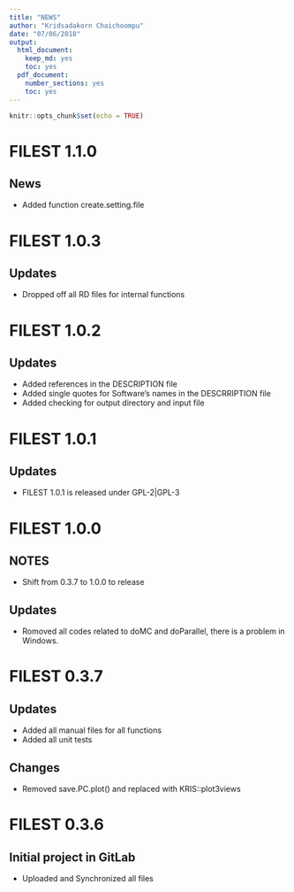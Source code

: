 ```yaml
---
title: "NEWS"
author: "Kridsadakorn Chaichoompu"
date: "07/06/2018"
output:
  html_document:
    keep_md: yes
    toc: yes
  pdf_document: 
    number_sections: yes
    toc: yes
---
```


```r
knitr::opts_chunk$set(echo = TRUE)
```

# FILEST 1.1.0

## News

* Added function create.setting.file


# FILEST 1.0.3

## Updates

* Dropped off all RD files for internal functions


# FILEST 1.0.2

## Updates

* Added references in the DESCRIPTION file
* Added single quotes for Software's names in the DESCRRIPTION file
* Added checking for output directory and input file


# FILEST 1.0.1

## Updates

* FILEST 1.0.1 is released under GPL-2|GPL-3

# FILEST 1.0.0

## NOTES

* Shift from 0.3.7 to 1.0.0 to release

## Updates

* Romoved all codes related to doMC and doParallel, there is a problem in Windows.

# FILEST 0.3.7

## Updates

* Added all manual files for all functions
* Added all unit tests

## Changes

* Removed save.PC.plot() and replaced with KRIS::plot3views

# FILEST 0.3.6

## Initial project in GitLab

* Uploaded and Synchronized all files
